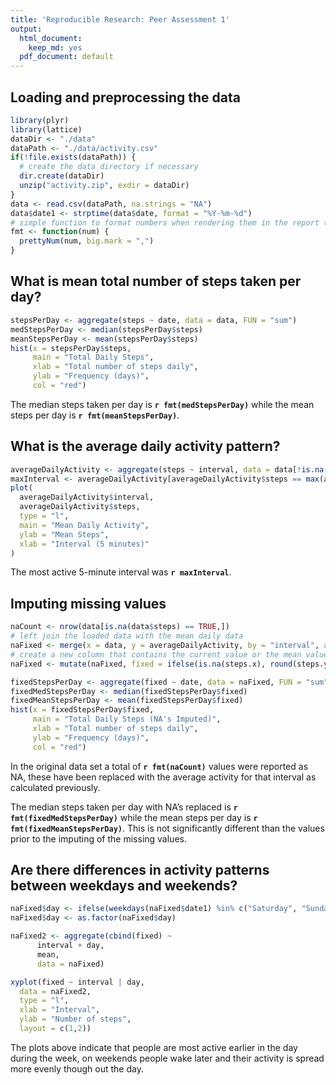 ```yaml
---
title: 'Reproducible Research: Peer Assessment 1'
output:
  html_document:
    keep_md: yes
  pdf_document: default
---
```


## Loading and preprocessing the data
```r
library(plyr)
library(lattice)
dataDir <- "./data"
dataPath <- "./data/activity.csv"
if(!file.exists(dataPath)) {
  # create the data directory if necessary
  dir.create(dataDir)
  unzip("activity.zip", exdir = dataDir)
}
data <- read.csv(dataPath, na.strings = "NA")
data$date1 <- strptime(data$date, format = "%Y-%m-%d")
# simple function to format numbers when rendering them in the report text
fmt <- function(num) {
  prettyNum(num, big.mark = ",")
}
```


## What is mean total number of steps taken per day?
```r
stepsPerDay <- aggregate(steps ~ date, data = data, FUN = "sum")
medStepsPerDay <- median(stepsPerDay$steps)
meanStepsPerDay <- mean(stepsPerDay$steps)
hist(x = stepsPerDay$steps,
     main = "Total Daily Steps",
     xlab = "Total number of steps daily",
     ylab = "Frequency (days)",
     col = "red")
```

The median steps taken per day is **`r fmt(medStepsPerDay)`** while the mean steps per day is **`r fmt(meanStepsPerDay)`**.

## What is the average daily activity pattern?
```r
averageDailyActivity <- aggregate(steps ~ interval, data = data[!is.na(data$steps),], FUN = "mean")
maxInterval <- averageDailyActivity[averageDailyActivity$steps == max(averageDailyActivity$steps),]$interval
plot(
  averageDailyActivity$interval,
  averageDailyActivity$steps,
  type = "l",
  main = "Mean Daily Activity",
  ylab = "Mean Steps",
  xlab = "Interval (5 minutes)"
)
```

The most active 5-minute interval was **`r maxInterval`**.

## Imputing missing values
```r
naCount <- nrow(data[is.na(data$steps) == TRUE,])
# left join the loaded data with the mean daily data
naFixed <- merge(x = data, y = averageDailyActivity, by = "interval", all.x = TRUE)
# create a new column that contains the current value or the mean value if NA
naFixed <- mutate(naFixed, fixed = ifelse(is.na(steps.x), round(steps.y), steps.x))

fixedStepsPerDay <- aggregate(fixed ~ date, data = naFixed, FUN = "sum")
fixedMedStepsPerDay <- median(fixedStepsPerDay$fixed)
fixedMeanStepsPerDay <- mean(fixedStepsPerDay$fixed)
hist(x = fixedStepsPerDay$fixed,
     main = "Total Daily Steps (NA's Imputed)",
     xlab = "Total number of steps daily",
     ylab = "Frequency (days)",
     col = "red")
```

In the original data set a total of **`r fmt(naCount)`** values were reported as NA, these have been replaced with the average activity for that interval as calculated previously.

The median steps taken per day with NA's replaced is **`r fmt(fixedMedStepsPerDay)`** while the mean steps per day is **`r fmt(fixedMeanStepsPerDay)`**.  This is not significantly different than the values prior to the imputing of the missing values.


## Are there differences in activity patterns between weekdays and weekends?
```r
naFixed$day <- ifelse(weekdays(naFixed$date1) %in% c("Saturday", "Sunday"), "weekend", "weekday")
naFixed$day <- as.factor(naFixed$day)

naFixed2 <- aggregate(cbind(fixed) ~
      interval + day,
      mean,
      data = naFixed)

xyplot(fixed ~ interval | day,
  data = naFixed2,
  type = "l",
  xlab = "Interval",
  ylab = "Number of steps",
  layout = c(1,2))
```

The plots above indicate that people are most active earlier in the day during the week, on weekends people wake later and their activity is spread more evenly though out the day.
